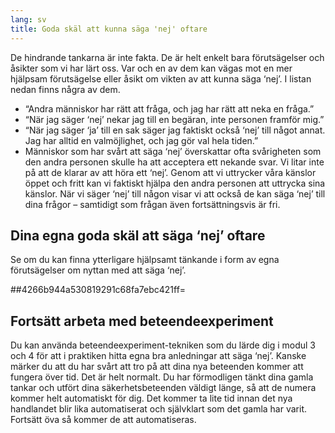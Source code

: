 ```yaml
---
lang: sv
title: Goda skäl att kunna säga 'nej' oftare
---
```


De hindrande tankarna är inte fakta. De är helt enkelt bara
förutsägelser och åsikter som vi har lärt oss. Var och en av dem kan
vägas mot en mer hjälpsam förutsägelse eller åsikt om vikten av att
kunna säga 'nej'. I listan nedan finns några av dem.

-   "Andra människor har rätt att fråga, och jag har rätt att neka en
    fråga."
-   "När jag säger 'nej' nekar jag till en begäran, inte personen
    framför mig."
-   "När jag säger 'ja' till en sak säger jag faktiskt också 'nej' till
    något annat. Jag har alltid en valmöjlighet, och jag gör val hela
    tiden."
-   Människor som har svårt att säga 'nej' överskattar ofta svårigheten
    som den andra personen skulle ha att acceptera ett nekande svar. Vi
    litar inte på att de klarar av att höra ett 'nej'. Genom att vi
    uttrycker våra känslor öppet och fritt kan vi faktiskt hjälpa den
    andra personen att uttrycka sina känslor. När vi säger 'nej' till
    någon visar vi att också de kan säga 'nej' till dina frågor --
    samtidigt som frågan även fortsättningsvis är fri.

## Dina egna goda skäl att säga 'nej' oftare

Se om du kan finna ytterligare hjälpsamt tänkande i form av egna
förutsägelser om nyttan med att säga 'nej'.

##4266b944a530819291c68fa7ebc421ff=

## Fortsätt arbeta med beteendeexperiment

Du kan använda beteendeexperiment-tekniken som du lärde dig i modul 3
och 4 för att i praktiken hitta egna bra anledningar att säga 'nej'.
Kanske märker du att du har svårt att tro på att dina nya beteenden
kommer att fungera över tid. Det är helt normalt. Du har förmodligen
tänkt dina gamla tankar och utfört dina säkerhetsbeteenden väldigt
länge, så att de numera kommer helt automatiskt för dig. Det kommer ta
lite tid innan det nya handlandet blir lika automatiserat och självklart
som det gamla har varit. Fortsätt öva så kommer de att automatiseras.
